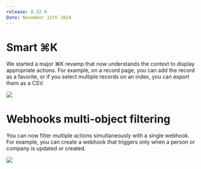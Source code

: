 ```yaml
---
release: 0.32.0
Date: November 12th 2024
---
```


# Smart ⌘K

We started a major ⌘K revamp that now understands the context to display appropriate actions. For example, on a record page, you can add the record as a favorite, or if you select multiple records on an index, you can export them as a CSV.

![](/images/releases/0.32/0.32-improved-cmdk.png)

# Webhooks multi-object filtering

You can now filter multiple actions simultaneously with a single webhook. For example, you can create a webhook that triggers only when a person or company is updated or created.

![](/images/releases/0.32/0.32-webhooks.png)